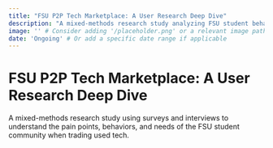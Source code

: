 ```yaml
---
title: "FSU P2P Tech Marketplace: A User Research Deep Dive"
description: "A mixed-methods research study analyzing FSU student behaviors, needs, and pain points regarding peer-to-peer tech marketplaces, culminating in data-driven feature recommendations."
image: '' # Consider adding '/placeholder.png' or a relevant image path
date: 'Ongoing' # Or add a specific date range if applicable
---
```


# FSU P2P Tech Marketplace: A User Research Deep Dive

A mixed-methods research study using surveys and interviews to understand the pain points, behaviors, and needs of the FSU student community when trading used tech.
